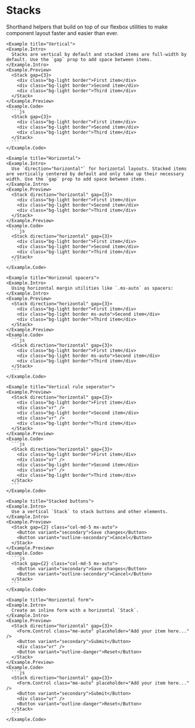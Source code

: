 
# Stacks

<p class="lead">
  Shorthand helpers that build on top of our flexbox utilities to make component layout faster and easier than ever.
</p>

<div class="row gy-5 pt-3 show-grid">

    <Example title="Vertical">
    <Example.Intro>
      Stacks are vertical by default and stacked items are full-width by default. Use the `gap` prop to add space between items.
    </Example.Intro>
    <Example.Preview>
      <Stack gap={3}>
        <div class="bg-light border">First item</div>
        <div class="bg-light border">Second item</div>
        <div class="bg-light border">Third item</div>
      </Stack>
    </Example.Preview>
    <Example.Code>
      ```js
      <Stack gap={3}>
        <div class="bg-light border">First item</div>
        <div class="bg-light border">Second item</div>
        <div class="bg-light border">Third item</div>
      </Stack>
      ```
    </Example.Code>
  </Example>

    <Example title="Horizontal">
    <Example.Intro>
      Use `direction="horizontal"` for horizontal layouts. Stacked items are vertically centered by default and only take up their necessary width. Use the `gap` prop to add space between items.
    </Example.Intro>
    <Example.Preview>
      <Stack direction="horizontal" gap={3}>
        <div class="bg-light border">First item</div>
        <div class="bg-light border">Second item</div>
        <div class="bg-light border">Third item</div>
      </Stack>
    </Example.Preview>
    <Example.Code>
      ```js
      <Stack direction="horizontal" gap={3}>
        <div class="bg-light border">First item</div>
        <div class="bg-light border">Second item</div>
        <div class="bg-light border">Third item</div>
      </Stack>
      ```
    </Example.Code>
  </Example>

    <Example title="Horizonal spacers">
    <Example.Intro>
      Using horizontal margin utilities like `.ms-auto` as spacers:
    </Example.Intro>
    <Example.Preview>
      <Stack direction="horizontal" gap={3}>
        <div class="bg-light border">First item</div>
        <div class="bg-light border ms-auto">Second item</div>
        <div class="bg-light border">Third item</div>
      </Stack>
    </Example.Preview>
    <Example.Code>
      ```js
      <Stack direction="horizontal" gap={3}>
        <div class="bg-light border">First item</div>
        <div class="bg-light border ms-auto">Second item</div>
        <div class="bg-light border">Third item</div>
      </Stack>
      ```
    </Example.Code>
  </Example>

    <Example title="Vertical rule seperator">
    <Example.Preview>
      <Stack direction="horizontal" gap={3}>
        <div class="bg-light border">First item</div>
        <div class="vr" />
        <div class="bg-light border">Second item</div>
        <div class="vr" />
        <div class="bg-light border">Third item</div>
      </Stack>
    </Example.Preview>
    <Example.Code>
      ```js
      <Stack direction="horizontal" gap={3}>
        <div class="bg-light border">First item</div>
        <div class="vr" />
        <div class="bg-light border">Second item</div>
        <div class="vr" />
        <div class="bg-light border">Third item</div>
      </Stack>
      ```
    </Example.Code>
  </Example>

    <Example title="Stacked buttons">
    <Example.Intro>
      Use a vertical `Stack` to stack buttons and other elements.
    </Example.Intro>
    <Example.Preview>
      <Stack gap={2} class="col-md-5 mx-auto">
        <Button variant="secondary">Save changes</Button>
        <Button variant="outline-secondary">Cancel</Button>
      </Stack>
    </Example.Preview>
    <Example.Code>
      ```js
      <Stack gap={2} class="col-md-5 mx-auto">
        <Button variant="secondary">Save changes</Button>
        <Button variant="outline-secondary">Cancel</Button>
      </Stack>
      ```
    </Example.Code>
  </Example>

    <Example title="Horizontal form">
    <Example.Intro>
      Create an inline form with a horizontal `Stack`.
    </Example.Intro>
    <Example.Preview>
      <Stack direction="horizontal" gap={3}>
        <Form.Control class="me-auto" placeholder="Add your item here..." />
        <Button variant="secondary">Submit</Button>
        <div class="vr" />
        <Button variant="outline-danger">Reset</Button>
      </Stack>
    </Example.Preview>
    <Example.Code>
      ```js
      <Stack direction="horizontal" gap={3}>
        <Form.Control class="me-auto" placeholder="Add your item here..." />
        <Button variant="secondary">Submit</Button>
        <div class="vr" />
        <Button variant="outline-danger">Reset</Button>
      </Stack>
      ```
    </Example.Code>
  </Example>

  <LayoutStackApi />
</div>
